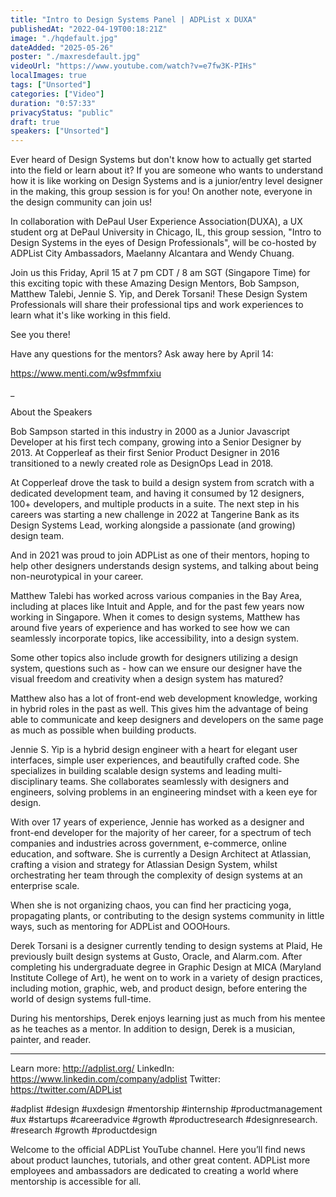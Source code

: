 ```yaml
---
title: "Intro to Design Systems Panel | ADPList x DUXA"
publishedAt: "2022-04-19T00:18:21Z"
image: "./hqdefault.jpg"
dateAdded: "2025-05-26"
poster: "./maxresdefault.jpg"
videoUrl: "https://www.youtube.com/watch?v=e7fw3K-PIHs"
localImages: true
tags: ["Unsorted"]
categories: ["Video"]
duration: "0:57:33"
privacyStatus: "public"
draft: true
speakers: ["Unsorted"]
---
```

Ever heard of Design Systems but don't know how to actually get started into the field or learn about it? If you are someone who wants to understand how it is like working on Design Systems and is a junior/entry level designer in the making, this group session is for you! On another note, everyone in the design community can join us!

In collaboration with DePaul User Experience Association(DUXA), a UX student org at DePaul University in Chicago, IL, this group session, "Intro to Design Systems in the eyes of Design Professionals", will be co-hosted by ADPList City Ambassadors, Maelanny Alcantara and Wendy Chuang.

Join us this Friday, April 15 at 7 pm CDT / 8 am SGT (Singapore Time) for this exciting topic with these Amazing Design Mentors, Bob Sampson, Matthew Talebi, Jennie S. Yip, and Derek Torsani! These Design System Professionals will share their professional tips and work experiences to learn what it's like working in this field. 

See you there!

Have any questions for the mentors? Ask away here by April 14:

https://www.menti.com/w9sfmmfxiu

_

About the Speakers

Bob Sampson started in this industry in 2000 as a Junior Javascript Developer at his first tech company, growing into a Senior Designer by 2013. At Copperleaf as their first Senior Product Designer in 2016 transitioned to a newly created role as DesignOps Lead in 2018.

At Copperleaf drove the task to build a design system from scratch with a dedicated development team, and having it consumed by 12 designers, 100+ developers, and multiple products in a suite. The next step in his careers was starting a new challenge in 2022 at Tangerine Bank as its Design Systems Lead, working alongside a passionate (and growing) design team.

And in 2021 was proud to join ADPList as one of their mentors, hoping to help other designers understands design systems, and talking about being non-neurotypical in your career.

Matthew Talebi has worked across various companies in the Bay Area, including at places like Intuit and Apple, and for the past few years now working in Singapore. When it comes to design systems, Matthew has around five years of experience and has worked to see how we can seamlessly incorporate topics, like accessibility, into a design system.

Some other topics also include growth for designers utilizing a design system, questions such as - how can we ensure our designer have the visual freedom and creativity when a design system has matured?

Matthew also has a lot of front-end web development knowledge, working in hybrid roles in the past as well. This gives him the advantage of being able to communicate and keep designers and developers on the same page as much as possible when building products.

Jennie S. Yip is a hybrid design engineer with a heart for elegant user interfaces, simple user experiences, and beautifully crafted code. She specializes in building scalable design systems and leading multi-disciplinary teams. She collaborates seamlessly with designers and engineers, solving problems in an engineering mindset with a keen eye for design.

With over 17 years of experience, Jennie has worked as a designer and front-end developer for the majority of her career, for a spectrum of tech companies and industries across government, e-commerce, online education, and software. She is currently a Design Architect at Atlassian, crafting a vision and strategy for Atlassian Design System, whilst orchestrating her team through the complexity of design systems at an enterprise scale.

When she is not organizing chaos, you can find her practicing yoga, propagating plants, or contributing to the design systems community in little ways, such as mentoring for ADPList and OOOHours.

Derek Torsani is a designer currently tending to design systems at Plaid, He previously built design systems at Gusto, Oracle, and Alarm.com. After completing his undergraduate degree in Graphic Design at MICA (Maryland Institute College of Art), he went on to work in a variety of design practices, including motion, graphic, web, and product design, before entering the world of design systems full-time.

During his mentorships, Derek enjoys learning just as much from his mentee as he teaches as a mentor. In addition to design, Derek is a musician, painter, and reader.

-------------------------------------------------------------------------------
Learn more: http://adplist.org/
LinkedIn: https://www.linkedin.com/company/adplist
Twitter:﻿ https://twitter.com/ADPList

#adplist #design #uxdesign #mentorship #internship #productmanagement #ux #startups #careeradvice #growth #productresearch #designresearch. #research #growth #productdesign

Welcome to the official ADPList YouTube channel. Here you’ll find news about product launches, tutorials, and other great content. ADPList more employees and ambassadors are dedicated to creating a world where mentorship is accessible for all.
